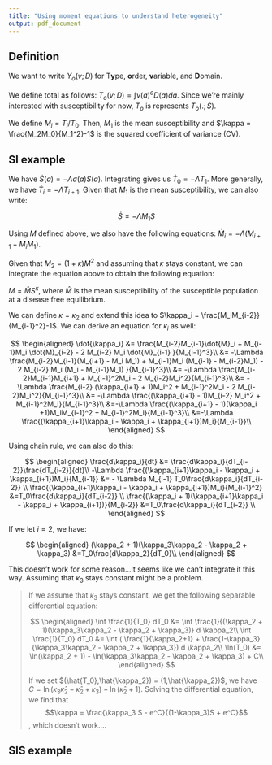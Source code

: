 ```yaml
---
title: "Using moment equations to understand heterogeneity"
output: pdf_document
---
```


## Definition

We want to write $Y_o(v;D)$ for T**y**pe, **o**rder, **v**ariable, and **D**omain.

We define total as follows: $T_o(v;D) = \int v(a)^o D(a) da$. Since we're mainly interested with susceptibility for now, $T_o$ is represents $T_o(.;S)$.

We define $M_i = T_i/T_0$. Then, $M_1$ is the mean susceptibility and $\kappa = \frac{M_2M_0}{M_1^2}-1$ is the squared coefficient of variance (CV).

## SI example

We have $\dot{S}(a) = - \Lambda \sigma(a) S(a)$. Integrating gives us $\dot{T}_0 = - \Lambda T_1$. More generally, we have $\dot{T}_i = - \Lambda T_{i+1}$. Given that $M_1$ is the mean susceptibility, we can also write:

$$
\dot{S} = - \Lambda M_1 S
$$

Using $M$ defined above, we also have the following equations: $\dot{M}_i = - \Lambda (M_{i+1} - M_i M_1)$.

Given that $M_2 = (1 + \kappa) M^2$ and assuming that $\kappa$ stays constant, we can integrate the equation above to obtain the following equation:

$M = \hat{M}S^\kappa$, where $\hat{M}$ is the mean susceptibility of the susceptible population at a disease free equilibrium.

We can define $\kappa = \kappa_2$ and extend this idea to $\kappa_i = \frac{M_iM_{i-2}}{M_{i-1}^2}-1$. We can derive an equation for $\kappa_i$ as well:

$$
\begin{aligned}
\dot{\kappa_i} &= \frac{M_{i-2}M_{i-1}\dot{M}_i + M_{i-1}M_i \dot{M}_{i-2} - 2 M_{i-2} M_i \dot{M}_{i-1} }{M_{i-1}^3}\\
&= -\Lambda \frac{M_{i-2}M_{i-1}(M_{i+1} - M_i M_1) + M_{i-1}M_i (M_{i-1} - M_{i-2}M_1) - 2 M_{i-2} M_i (M_i - M_{i-1}M_1) }{M_{i-1}^3}\\
&= -\Lambda \frac{M_{i-2}M_{i-1}M_{i+1} + M_{i-1}^2M_i - 2 M_{i-2}M_i^2}{M_{i-1}^3}\\
&= -\Lambda \frac{M_{i-2} (\kappa_{i+1} + 1)M_i^2 + M_{i-1}^2M_i - 2 M_{i-2}M_i^2}{M_{i-1}^3}\\
&= -\Lambda \frac{(\kappa_{i+1} - 1)M_{i-2} M_i^2 + M_{i-1}^2M_i}{M_{i-1}^3}\\
&=-\Lambda \frac{(\kappa_{i+1} - 1)(\kappa_i +1)M_iM_{i-1}^2 + M_{i-1}^2M_i}{M_{i-1}^3}\\
&=-\Lambda \frac{(\kappa_{i+1}\kappa_i - \kappa_i + \kappa_{i+1})M_i}{M_{i-1}}\\
\end{aligned}
$$

Using chain rule, we can also do this:

$$
\begin{aligned}
\frac{d\kappa_i}{dt} &= \frac{d\kappa_i}{dT_{i-2}}\frac{dT_{i-2}}{dt}\\
-\Lambda \frac{(\kappa_{i+1}\kappa_i - \kappa_i + \kappa_{i+1})M_i}{M_{i-1}} &= - \Lambda M_{i-1} T_0\frac{d\kappa_i}{dT_{i-2}} \\
\frac{(\kappa_{i+1}\kappa_i - \kappa_i + \kappa_{i+1})M_i}{M_{i-1}^2} &=T_0\frac{d\kappa_i}{dT_{i-2}} \\
\frac{(\kappa_i + 1)(\kappa_{i+1}\kappa_i - \kappa_i + \kappa_{i+1})}{M_{i-2}} &=T_0\frac{d\kappa_i}{dT_{i-2}} \\
\end{aligned}
$$

If we let $i = 2$, we have:

$$
\begin{aligned}
(\kappa_2 + 1)(\kappa_3\kappa_2 - \kappa_2 + \kappa_3) &=T_0\frac{d\kappa_2}{dT_0}\\
\end{aligned}
$$

This doesn't work for some reason...It seems like we can't integrate it this way. Assuming that $\kappa_3$ stays constant might be a problem.

>If we assume that $\kappa_3$ stays constant, we get the following separable differential equation:
>
>$$
\begin{aligned}
\int \frac{1}{T_0} dT_0 &= \int \frac{1}{(\kappa_2 + 1)(\kappa_3\kappa_2 - \kappa_2 + \kappa_3)} d \kappa_2\\
\int \frac{1}{T_0} dT_0 &= \int ( \frac{1}{\kappa_2+1} + \frac{1-\kappa_3}{\kappa_3\kappa_2 - \kappa_2 + \kappa_3}) d \kappa_2\\
\ln(T_0) &= \ln(\kappa_2 + 1) - \ln(\kappa_3\kappa_2 - \kappa_2 + \kappa_3) + C\\
\end{aligned}
$$
>
>If we set $(\hat{T_0},\hat{\kappa_2}) = (1,\hat{\kappa_2})$, we have $C = \ln(\kappa_3\hat{\kappa}_2 - \hat{\kappa}_2 + \kappa_3) -\ln(\hat{\kappa}_2 + 1)$. Solving the differential equation, we find that
>$$\kappa = \frac{\kappa_3 S - e^C}{(1-\kappa_3)S + e^C}$$, which doesn't work....



## SIS example